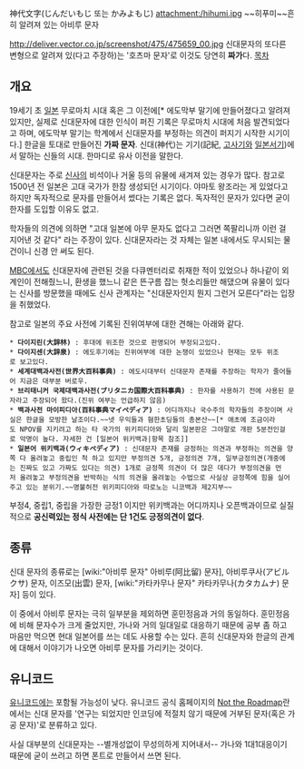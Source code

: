 神代文字(じんだいもじ 또는 かみよもじ)
attachment:/hihumi.jpg
~~히푸미~~흔히 알려져 있는 아비루 문자

http://deliver.vector.co.jp/screenshot/475/475659_00.jpg
신대문자의 또다른 변형으로 알려져 있(다고 주장하)는 '호츠마 문자'로 이것도 당연히 '''짜가'''다.
[[목차]]
== 개요 ==
19세기 초 [[일본]] 무로마치 시대 혹은 그 이전에[* 에도막부 말기에 만들어졌다고 알려져 있지만, 실제로 신대문자에 대한 인식이 퍼진 기록은 무로마치 시대에 처음 발견되었다고 하며, 에도막부 말기는 학계에서 신대문자를 부정하는 의견이 퍼지기 시작한 시기이다.] 한글을 토대로 만들어진 '''가짜 문자'''. 신대(神代)는 기기(記紀, [[고사기]]와 [[일본서기]])에서 말하는 신들의 시대. 한마디로 유사 이전을 말한다.

신대문자는 주로 [[신사]]의 비석이나 거울 등의 유물에 새겨져 있는 경우가 많다. 참고로 1500년 전 일본은 고대 국가가 한참 생성되던 시기이다. 야마토 왕조라는 게 있었다고 하지만 독자적으로 문자를 만들어서 썼다는 기록은 없다. 독자적인 문자가 있다면 굳이 한자를 도입할 이유도 없고.

학자들의 의견에 의하면 "고대 일본에 아무 문자도 없다고 그러면 쪽팔리니까 이런 걸 지어낸 것 같다" 라는 주장이 있다. 신대문자라는 것 자체는 일본 내에서도 무시되는 물건이니 신경 안 써도 된다.

[[MBC]]에서도 신대문자에 관련된 것을 다큐멘터리로 취재한 적이 있었으나 하나같이 외계인이 전해줬느니, 환생을 했느니 같은 뜬구름 잡는 헛소리들만 해댔으며 유물이 있다는 신사를 방문했을 때에도 신사 관계자는 "신대문자인지 뭔지 그런거 모른다"라는 입장을 취했었다.

참고로 일본의 주요 사전에 기록된 진위여부에 대한 견해는 아래와 같다.

 * '''다이지린(大辞林)''' : 후대에 위조한 것으로 판명되어 부정되고있다.
 * '''다이지센(大辞泉)''' : 에도후기에는 진위여부에 대한 논쟁이 있었으나 현재는 모두 위조로 보고있다.
 * '''세계대백과사전(世界大百科事典)''' : 에도시대부터 신대문자 존재를 주장하는 학자가 줄어들어 지금은 대부분 버로우.
 * '''브리태니커 국제대백과사전(ブリタニカ国際大百科事典)''' : 한자를 사용하기 전에 사용된 문자라고 주장되어 왔다.(진위 여부는 언급하지 않음)
 * '''백과사전 마이피디아(百科事典マイペディア)''' : 어디까지나 국수주의 학자들의 주장이며 사실은 한글을 모방한 날조이다.~~넷 우익들과 혐한초딩들의 총본산~~[* 애초에 조금이라도 NPOV를 지키려고 하는 타 국가의 위키피디아와 달리 일본판은 그야말로 개판 5분전인걸로 악명이 높다. 자세한 건 [일본어 위키백과|항목 참조]] 
 * '''일본어 위키백과(ウィキペディア)''' : 신대문자 존재를 긍정하는 의견과 부정하는 의견을 양쪽 다 올려놓고 중립인 척 하고 있지만 부정의견 5개, 긍정의견 7개, 일부긍정의견(개중에는 진짜도 있고 가짜도 있다는 의견) 1개로 긍정쪽 의견이 더 많은 데다가 부정의견을 먼저 올려놓고 부정의견을 반박하는 식의 의견을 올려놓는 수법으로 사실상 긍정쪽에 힘을 실어주고 있는 분위기.~~명불허전 위키피디아와 따로노는 니코백과 제2지부~~

부정4, 중립1, 중립을 가장한 긍정1 이지만 위키백과는 어디까지나 오픈백과이므로 실질적으로 '''공신력있는 정식 사전에는 단 1건도 긍정의견이 없다'''.
== 종류 ==
신대 문자의 종류로는 [wiki:"아비루 문자" 아비루(阿比留) 문자], 아비루쿠사(アビルクサ) 문자, 이즈모(出雲) 문자, [wiki:"카타카무나 문자" 카타카무나(カタカムナ) 문자] 등이 있다.

이 중에서 아비루 문자는 극히 일부분을 제외하면 훈민정음과 거의 동일하다. 훈민정음에 비해 문자수가 크게 줄었지만, 가나와 거의 일대일로 대응하기 때문에 공부 좀 하고 마음만 먹으면 현대 일본어를 쓰는 데도 사용할 수는 있다. 흔히 신대문자와 한글의 관계에 대해서 이야기가 나오면 아비루 문자를 가리키는 것이다.

== 유니코드 ==
[[유니코드]]에는 포함될 가능성이 낮다. 유니코드 공식 홈페이지의 [http://www.unicode.org/roadmaps/not-the-roadmap/ Not the Roadmap]란에서는 신대 문자를 '연구는 되었지만 인코딩에 적절치 않기 때문에 거부된 문자(혹은 가공 문자)'로 분류하고 있다.

사실 대부분의 신대문자는 --별개성없이 무성의하게 지어내서-- 가나와 1대1대응이기 때문에 굳이 쓰려고 하면 폰트로 만들어서 쓰면 된다.
